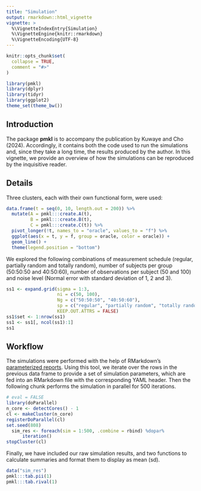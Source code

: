 ```yaml
---
title: "Simulation"
output: rmarkdown::html_vignette
vignette: >
  %\VignetteIndexEntry{Simulation}
  %\VignetteEngine{knitr::rmarkdown}
  %\VignetteEncoding{UTF-8}
---
```


```r
knitr::opts_chunk$set(
  collapse = TRUE,
  comment = "#>"
)
```

```r
library(pmkl)
library(dplyr)
library(tidyr)
library(ggplot2)
theme_set(theme_bw())
```

## Introduction

The package **pmkl** is to accompany the publication by Kuwaye and Cho (2024).  Accordingly, it contains both the code used to run the simulations and, since they take a long time, the results produced by the author.  In this vignette, we provide an overview of how the simulations can be reproduced by the inquisitive reader.

## Details

Three clusters, each with their own functional form, were used:
\begin{align*}
  \mu_A(t) &= \log_{10}\left(t+\frac{1}{10}\right) + 1 \\
  \mu_B(t) &= \cos\left(\frac{2\pi}{10}t - \pi\right) + 1 \\
  \mu_C(t) &= -\left(\frac{t-5}{5}\right)^3 + 1 \\
  t&\in[0, 10]
\end{align*}
```r
data.frame(t = seq(0, 10, length.out = 200)) %>%
  mutate(A = pmkl:::create.A(t),
         B = pmkl:::create.B(t),
         C = pmkl:::create.C(t)) %>%
  pivot_longer(!t, names_to = "oracle", values_to = "f") %>%
  ggplot(aes(x = t, y = f, group = oracle, color = oracle)) +
  geom_line() +
  theme(legend.position = "bottom")
```

We explored the following combinations of measurement schedule (regular, partially random and totally random), number of subjects per group (50:50:50 and 40:50:60), number of observations per subject (50 and 100) and noise level (Normal error with standard deviation of 1, 2 and 3).
```r
ss1 <- expand.grid(sigma = 1:3,
                   ni = c(50, 100),
                   Ng = c("50:50:50", "40:50:60"),
                   sp = c("regular", "partially random", "totally random"),
                   KEEP.OUT.ATTRS = FALSE)
ss1$set <- 1:nrow(ss1)
ss1 <- ss1[, ncol(ss1):1]
ss1
```

## Workflow

The simulations were performed with the help of RMarkdown's [parameterized reports](https://bookdown.org/yihui/rmarkdown/parameterized-reports.html).  Using this tool, we iterate over the rows in the previous data frame to provide a set of simulation parameters, which are fed into an RMarkdown file with the corresponding YAML header.  Then the following chunk performs the simulation in parallel for 500 iterations.
```r
# eval = FALSE
library(doParallel)
n_core <- detectCores() - 1
cl <- makeCluster(n_core)
registerDoParallel(cl)
set.seed(808)
  sim_res <- foreach(sim = 1:500, .combine = rbind) %dopar%
      iteration()
stopCluster(cl)
```

Finally, we have included our raw simulation results, and two functions to calculate summaries and format them to display as mean (sd).
```r
data("sim_res")
pmkl:::tab.pii(1)
pmkl:::tab.rival(1)
```
